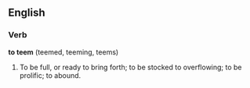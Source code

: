 ==English==

===Verb===

'''to teem''' (teemed, teeming, teems)

#To be full, or ready to bring forth; to be stocked to overflowing; to be prolific; to abound.